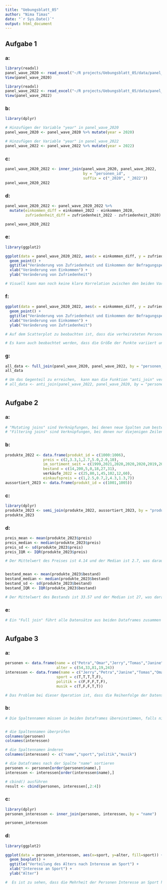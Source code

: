 ```yaml
---
title: "Uebungsblatt_05"
author: "Nima Timas"
date: "`r Sys.Date()`"
output: html_document
---
```


## Aufgabe 1

### a:

```r
library(readxl)
panel_wave_2020 <- read_excel("~/R projects/Uebungsblatt_05/data/panel_wave_2020.xlsx")
View(panel_wave_2020)

library(readxl)
panel_wave_2022 <- read_excel("~/R projects/Uebungsblatt_05/data/panel_wave_2022.xlsx")
View(panel_wave_2022)
```

### b:

```r
library(dplyr)

# Hinzufügen der Variable "year" in panel_wave_2020
panel_wave_2020 <- panel_wave_2020 %>% mutate(year = 2020)

# Hinzufügen der Variable "year" in panel_wave_2022
panel_wave_2022 <- panel_wave_2022 %>% mutate(year = 2022)
```

### c:

```r
panel_wave_2020_2022 <- inner_join(panel_wave_2020, panel_wave_2022, 
                                   by = "personen_id",
                                   suffix = c("_2020", "_2022"))
panel_wave_2020_2022
```

### d:

```r
panel_wave_2020_2022 <- panel_wave_2020_2022 %>% 
  mutate(einkommen_diff = einkommen_2022 - einkommen_2020,
         zufriedenheit_diff = zufriedenheit_2022 - zufriedenheit_2020)

panel_wave_2020_2022
```

### e:

```r
library(ggplot2)

ggplot(data = panel_wave_2020_2022, aes(x = einkommen_diff, y = zufriedenheit_diff)) +
  geom_point() + 
  ggtitle("Veränderung von Zufriedenheit und Einkommen der Befragungspersonen") +
  xlab("Veränderung von Einkommen") +
  ylab("Veränderung von Zufriedenheit")

# Visuell kann man noch keine klare Korrelation zwischen den beiden Variablen zu erkennen
```

### f:

```r
ggplot(data = panel_wave_2020_2022, aes(x = einkommen_diff, y = zufriedenheit_diff, color = familienstand, size = anzahl_kinder)) +
  geom_point() + 
  ggtitle("Veränderung von Zufriedenheit und Einkommen der Befragungspersonen") +
  xlab("Veränderung von Einkommen") +
  ylab("Veränderung von Zufriedenheit")

# Auf dem Scatterplot zu beobachten ist, dass die verheirateten Personen eine positive Veränderung des Einkommens und der Zufriedenheit aufweisen, während es bei den Ledigen keine bestimmte Tendenz liefert. Es ist jedoch wichtig zu beachten, dass diese Beobachtungen nicht unbedingt kausal sind und es müssen weitere Untersuchungen durchgeführt werden, um die tatsächlichen Zusammenhänge zu verstehen.

# Es kann auch beobachtet werden, dass die Größe der Punkte variiert und das kann darauf hindeuten, dass die Anzahl der Kinder eine Rolle in Veränderungen des Einkommens und der Zufriedenheit spielt.
```

### g:

```r
all_data <- full_join(panel_wave_2020, panel_wave_2022, by = "personen_id")
all_data

# Um das Gegenteil zu erreichen,  kann man die Funktion "anti_join" verwenden:
# all_data <- anti_join(panel_wave_2022, panel_wave_2020, by = "personen_id")

```

# 

## Aufgabe 2

### a:

```r
# "Mutating joins" sind Verknüpfungen, bei denen neue Spalten zum bestehenden Dataframe hinzugefügt werden. Diese Spalten enthalten Informationen aus einem anderen Dataframe, die aufgrund einer Verknüpfungskriterium ausgewählt wurden.
# "Filtering joins" sind Verknüpfungen, bei denen nur diejenigen Zeilen des bestehenden Dataframes behalten werden, die aufgrund eines Verknüpfungskriteriums ausgewählt wurden. Diese Zeilen enthalten sowohl Informationen aus dem bestehenden Dataframe als auch aus einem anderen Dataframe. 
```

### b:

```r
produkte_2022 <- data.frame(produkt_id = c(1000:1006),
                 preis = c(2,3.3,1,2.7,5.0,2.0,10),
                 im_sortiment_seit = c(1999,2021,2020,2020,2020,2019,2018),
                 bestand = c(14,200,5,0,18,27,31),
                 verkäufe_2022 = c(25,80,1,45,102,12,60),
                 einkaufspreis = c(1,2.5,0.7,2,4.3,1.3,7))
aussortiert_2023 <- data.frame(produkt_id = c(1001,1005))
```

### c:

```r
library(dplyr)
produkte_2023 <- semi_join(produkte_2022, aussortiert_2023, by = "produkt_id")
produkte_2023
```

### d:

```r
preis_mean <- mean(produkte_2023$preis)
preis_median <- median(produkte_2023$preis)
preis_sd <- sd(produkte_2023$preis)
preis_IQR <- IQR(produkte_2023$preis)

# Der Mittelwert des Preises ist 4.14 und der Median ist 2.7, was darauf hindeutet, dass die meisten Produkte im mittleren Preisbereich liegen. Der Standardabweichung ist 3.87, was darauf hindeutet, dass die Preise der Produkte stark variieren. Der Interquartilsabstand ist 3.3, was darauf hindeutet, dass es eine breite Streuung der Preise gibt.


bestand_mean <- mean(produkte_2023$bestand)
bestand_median <- median(produkte_2023$bestand)
bestand_sd <- sd(produkte_2023$bestand)
bestand_IQR <- IQR(produkte_2023$bestand)

# Der Mittelwert des Bestands ist 33.57 und der Median ist 27, was darauf hindeutet, dass die meisten Produkte einen mittleren Lagerbestand haben. Der Standardabweichung ist 32.06, was darauf hindeutet, dass die Lagerbestände der Produkte stark variieren. Der Interquartilsabstand ist 31, was darauf hindeutet, dass es eine breite Streuung der Lagerbestände gibt.
```

### e:

```r
# Ein "Full join" führt alle Datensätze aus beiden Dataframes zusammen und fügt "NA" für fehlende Werte hinzu. Ein "Semi join" behält nur die Zeilen des ersten Dataframes, die aufgrund eines Verknüpfungskriteriums ausgewählt wurden. Ein Beispiel dafür wäre, die Daten von Kunden mit ihren Bestellungen zusammenzuführen.
```

# 

## Aufgabe 3

### a:

```r
personen <- data.frame(name = c("Petra","Omar","Jerry","Tomas","Janine"),
                       alter = c(54,33,81,19,24))
interessen <- data.frame(name = c("Jerry","Petra","Janine","Tomas","Omar"),
                       sport = c(T,T,T,T,F),
                       politik = c(F,F,F,T,F),
                       musik = c(T,F,F,T,T))
```

```r
# Das Problem bei dieser Operation ist, dass die Reihenfolge der Datensätze in den beiden Dataframes nicht übereinstimmt. Da die Operation die Spalten aneinanderhängt, werden die Datensätze in der falschen Reihenfolge zusammengeführt und die Informationen zu einer Person werden nicht richtig zugeordnet. Das Verwenden von cbind() oder rbind() kann zu Fehlern führen, wenn die Reihenfolge der Datensätze in den Dataframes nicht übereinstimmt. 
```

### b:

```r
# Die Spaltennamen müssen in beiden Dataframes übereinstimmen, falls nicht, sollten die Spaltennamen in beiden Dataframes angepasst werden. Außerdem müssen die Datensätze in beiden Dataframes in der gleichen Reihenfolge vorliegen.


# die Spaltennamen überprüfen
colnames(personen)
colnames(interessen)

# die Spaltennamen änderen
colnames(interessen) <- c("name","sport","politik","musik")

# die Dataframes nach der Spalte "name" sortieren
personen <- personen[order(personen$name),]
interessen <- interessen[order(interessen$name),]

# cbind() ausführen
result <- cbind(personen, interessen[,2:4])
```

### c:

```r
library(dplyr)
personen_interessen <- inner_join(personen, interessen, by = "name")

personen_interessen
```

### d:

```r
library(ggplot2)

ggplot(data = personen_interessen, aes(x=sport, y=alter, fill=sport)) +
  geom_boxplot() +
  ggtitle("Verteilung des Alters nach Interesse an Sport") +
  xlab("Interesse an Sport") +
  ylab("Alter")

#  Es ist zu sehen, dass die Mehrheit der Personen Interesse an Sport haben, unabhängig vom Alter. Es ist jedoch zu beachten, dass das Alter nur ein Faktor von vielen sein kann, der das Interesse beeinflusst und weitere Untersuchungen notwendig sind um die Zusammenhänge genauer zu verstehen.
```
